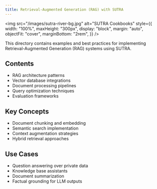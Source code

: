 ```yaml
---
title: Retrieval-Augmented Generation (RAG) with SUTRA
---
```


<img
  src="/images/sutra-river-bg.jpg"
  alt="SUTRA Cookbooks"
  style={{
    width: "100%",
    maxHeight: "300px",
    display: "block",
    margin: "auto",
    objectFit: "cover",
    marginBottom: "2rem",
  }}
/>

This directory contains examples and best practices for implementing Retrieval-Augmented Generation (RAG) systems using SUTRA.

## Contents

- RAG architecture patterns
- Vector database integrations
- Document processing pipelines
- Query optimization techniques
- Evaluation frameworks

## Key Concepts

- Document chunking and embedding
- Semantic search implementation
- Context augmentation strategies
- Hybrid retrieval approaches

## Use Cases

- Question answering over private data
- Knowledge base assistants
- Document summarization
- Factual grounding for LLM outputs
